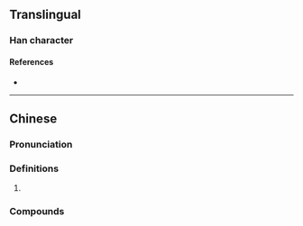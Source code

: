 {{character info}}
==Translingual==

===Han character===
{{Han char|rn=75|rad=木|as=17|sn=21|four=44927|canj=DTLX|ids=⿰木蕭}}

====References====
* {{Han ref|kx=0562.150|dkj=15885|dj=0950.370|hdz=21320.010|uh=6AF9|ud=27385|bh=F457|bd=62551}}

----

==Chinese==
{{zh-forms}}

===Pronunciation===
{{zh-pron
|m=xiāo
|c=siu1
|cat=
}}

===Definitions===
{{zh-hanzi}}

# {{rfdef|zh}}

===Compounds===
{{zh-der|櫹槮|櫹橾}}